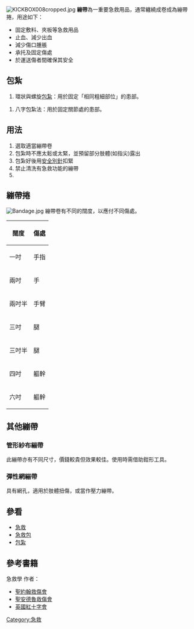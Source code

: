 {{Redirect|Bandage|韓國四人音樂團體|Bandage (韓國音樂團體)}}
[[Image:KICKBOX008cropped.jpg|thumb]]
'''繃帶'''為一重要急救用品，通常纏繞成卷成為繃帶捲，用途如下：
*固定敷料、夾板等急救用品
*止血、減少出血
*減少傷口腫脹
*承托及固定傷處
*於運送傷者間確保其安全

==包紮==
#環狀與螺旋[[包紮|包紮]]：用於固定「相同粗細部位」的患部。

#八字包紮法：用於固定關節處的患部。

==用法==
#選取適當繃帶卷
#包紮時不應太鬆或太緊，並預留部分肢體(如指尖)露出
#包紮好後用[[安全別針|安全別針]]扣緊
#禁止清洗有急救功能的繃帶
#

==繃帶捲==
[[File:Bandage.jpg|thumb]]
繃帶卷有不同的闊度，以應付不同傷處。

{| class="wikitable"
|-
! 闊度 !! 傷處
|-
| 一吋 || 手指
|-
| 兩吋 || 手
|-
| 兩吋半 || 手臂
|-
| 三吋 || 腿
|-
| 三吋半 || 腿
|-
| 四吋 || 軀幹
|-
| 六吋 || 軀幹
|}

==其他繃帶==
===管形紗布繃帶===
此繃帶亦有不同尺寸，價錢較貴但效果較佳。使用時需借助鉗形工具。
===彈性網繃帶===
具有網孔，適用於肢體扭傷，或當作壓力繃帶。

==參看==
*[[急救|急救]]
*[[急救包|急救包]]
*[[包紮|包紮]]

==參考書籍==
急救學    作者：
* [https://web.archive.org/web/20111211181008/http://www.stjohn.org.hk/b5/index.shtml 聖約翰救傷會]
* [https://web.archive.org/web/20110208140504/http://www.firstaid.org.uk/Home.htm 聖安德魯救傷會]
* [http://www.redcross.org.uk/ 英國紅十字會]

{{msg:急救用品}}

{{Authority control}}
[[Category:急救|Category:急救]]